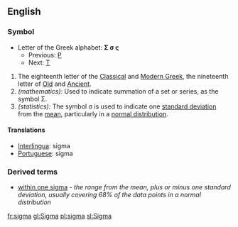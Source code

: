 ==English==

===Symbol===
{{wikipediapar|Sigma}}
*Letter of the Greek alphabet: '''&#931; &#963; &#962;'''
**Previous: [[rho|&#929;]]
**Next: [[tau|&#932;]]

# The eighteenth letter of the [[Classical Greek|Classical]] and [[Modern Greek]], the nineteenth letter of [[Old Greek|Old]] and [[Ancient Greek|Ancient]].
# ''(mathematics):'' Used to indicate summation of a set or series, as the symbol &#931;.
# ''(statistics):'' The symbol &#963; is used to indicate one [[standard deviation]] from the [[mean]], particularly in a [[normal distribution]].

====Translations====
*[[Interlingua]]: sigma
*[[Portuguese]]: sigma {{m}}

===Derived terms===
*[[within one sigma]] - ''the range from the mean, plus or minus one standard deviation, usually covering 68% of the data points in a normal distribution''
[[fr:sigma]]
[[gl:Sigma]]
[[pl:sigma]]
[[sl:Sigma]]